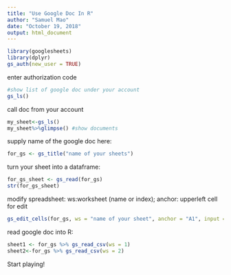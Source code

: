 ```yaml
---
title: "Use Google Doc In R"
author: "Samuel Mao"
date: "October 19, 2018"
output: html_document
---
```


```r
library(googlesheets)
library(dplyr)
gs_auth(new_user = TRUE)
```

enter authorization code

```r
#show list of google doc under your account
gs_ls()
```
call doc from your account
```r
my_sheet<-gs_ls()
my_sheet%>%glimpse() #show documents
```

supply name of the google doc here:
```r
for_gs <- gs_title("name of your sheets")
```
turn your sheet into a dataframe:
```r
for_gs_sheet <- gs_read(for_gs)
str(for_gs_sheet)
```

modify spreadsheet: ws:worksheet (name or index); anchor: upperleft cell for edit
```r
gs_edit_cells(for_gs, ws = "name of your sheet", anchor = "A1", input = "your datafram or value", byrow = TRUE)
```

read google doc into R:
```r
sheet1 <- for_gs %>% gs_read_csv(ws = 1)
sheet2<-for_gs %>% gs_read_csv(ws = 2)
```

Start playing!

